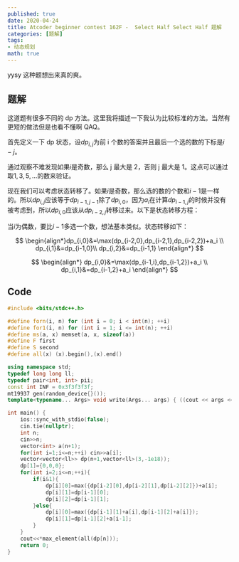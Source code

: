 ```yaml
---
published: true
date: 2020-04-24
title: Atcoder beginner contest 162F -  Select Half Select Half 题解
categories: [题解]
tags:
- 动态规划
math: true
---
```

yysy 这种题想出来真的爽。


## 题解

这道题有很多不同的 dp 方法。这里我将描述一下我认为比较标准的方法。当然有更短的做法但是也看不懂啊 QAQ。

首先定义一下 dp 状态，设$dp_{i,j}$为前 i 个数的答案并且最后一个选的数的下标是$i-j$。

通过观察不难发现如果$i$是奇数，那么 j 最大是 2，否则 j 最大是 1。这点可以通过取$1,3,5,\dots$的数来验证。

现在我们可以考虑状态转移了。如果$i$是奇数，那么选的数的个数和$i-1$是一样的。所以$dp_{i,j}$应该等于$dp_{i-1,j-1}$除了$dp_{i,0}$，因为$a_i$在计算$dp_{i-1,j}$的时候并没有被考虑到，所以$dp_{i,0}$应该从$dp_{i-2,j}$转移过来。以下是状态转移方程：


当$i$为偶数，要比$i-1$多选一个数，想法基本类似。状态转移如下：

$$
\begin{align*}dp_{i,0}&=\max(dp_{i-2,0},dp_{i-2,1},dp_{i-2,2})+a_i \\ 
dp_{i,1}&=dp_{i-1,0}\\ 
dp_{i,2}&=dp_{i-1,1}
\end{align*}
$$


$$
\begin{align*}
dp_{i,0}&=\max(dp_{i-1,i},dp_{i-1,2})+a_i \\
dp_{i,1}&=dp_{i-1,2}+a_i
\end{align*}
$$



## Code

```cpp
#include <bits/stdc++.h>

#define forn(i, n) for (int i = 0; i < int(n); ++i)
#define for1(i, n) for (int i = 1; i <= int(n); ++i)
#define ms(a, x) memset(a, x, sizeof(a))
#define F first
#define S second
#define all(x) (x).begin(),(x).end()

using namespace std;
typedef long long ll;
typedef pair<int, int> pii;
const int INF = 0x3f3f3f3f;
mt19937 gen(random_device{}());
template<typename... Args> void write(Args... args) { ((cout << args << " "), ...); cout<<endl;}

int main() {
    ios::sync_with_stdio(false);
    cin.tie(nullptr);
    int n;
    cin>>n;
    vector<int> a(n+1);
    for(int i=1;i<=n;++i) cin>>a[i];
    vector<vector<ll>> dp(n+1,vector<ll>(3,-1e18));
    dp[1]={0,0,0};
    for(int i=2;i<=n;++i){
        if(i&1){
            dp[i][0]=max({dp[i-2][0],dp[i-2][1],dp[i-2][2]})+a[i];
            dp[i][1]=dp[i-1][0];
            dp[i][2]=dp[i-1][1];
        }else{
            dp[i][0]=max({dp[i-1][1]+a[i],dp[i-1][2]+a[i]});
            dp[i][1]=dp[i-1][2]+a[i-1];
        }
    }
    cout<<*max_element(all(dp[n]));
    return 0;
}
```
